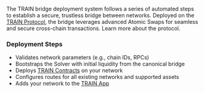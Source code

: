 The TRAIN bridge deployment system follows a series of automated steps to establish a secure, trustless bridge between networks. Deployed on the [TRAIN Protocol](protocol/introduction), the bridge leverages advanced Atomic Swaps for seamless and secure cross-chain transactions. Learn more about the protocol.

### Deployment Steps

- Validates network parameters (e.g., chain IDs, RPCs)
- Bootstraps the Solver with initial liquidity from the canonical bridge
- Deploys [TRAIN Contracts](https://github.com/trainprotocol/contracts) on your network
- Configures routes for all existing networks and supported assets
- Adds your network to the [TRAIN App](https://train.tech/app)
